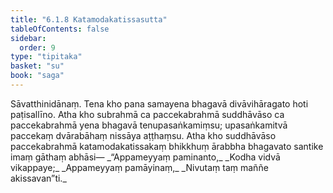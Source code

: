 ```yaml
---
title: "6.1.8 Katamodakatissasutta"
tableOfContents: false
sidebar:
  order: 9
type: "tipitaka"
basket: "su"
book: "saga"
---
```



<DynamicBreadcrumb />

<Division number="179" book="saga" bookNo="12" page="150">

<Paragraph number="1072" book="saga">
Sāvatthinidānaṃ. Tena kho pana samayena bhagavā divāvihāragato hoti paṭisallīno. Atha kho subrahmā ca paccekabrahmā suddhāvāso ca paccekabrahmā yena bhagavā tenupasaṅkamiṃsu; upasaṅkamitvā paccekaṃ dvārabāhaṃ nissāya aṭṭhaṃsu. Atha kho suddhāvāso paccekabrahmā katamodakatissakaṃ bhikkhuṃ ārabbha bhagavato santike imaṃ gāthaṃ abhāsi—
</Paragraph>

<Paragraph number="1073" type="verses" book="saga">
_“Appameyyaṃ paminanto,_  
_Kodha vidvā vikappaye;_  
_Appameyyaṃ pamāyinaṃ,_  
_Nivutaṃ taṃ maññe akissavan”ti._
</Paragraph>
</Division>